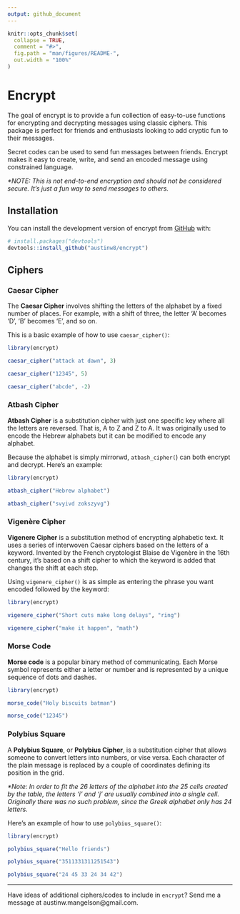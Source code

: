```yaml
---
output: github_document
---
```


```r
knitr::opts_chunk$set(
  collapse = TRUE,
  comment = "#>",
  fig.path = "man/figures/README-",
  out.width = "100%"
)
```

# Encrypt 

<!-- badges: start -->

<!-- badges: end -->

The goal of encrypt is to provide a fun collection of easy-to-use functions for encrypting and decrypting messages using classic ciphers. This package is perfect for friends and enthusiasts looking to add cryptic fun to their messages.

Secret codes can be used to send fun messages between friends. Encrypt makes it easy to create, write, and send an encoded message using constrained language.

*\*NOTE: This is not end-to-end encryption and should not be considered secure. It's just a fun way to send messages to others.*

## Installation

You can install the development version of encrypt from [GitHub](https://github.com/) with:

``` r
# install.packages("devtools")
devtools::install_github("austinw8/encrypt")
```

## Ciphers

### Caesar Cipher

The **Caesar Cipher** involves shifting the letters of the alphabet by a fixed number of places. For example, with a shift of three, the letter ‘A’ becomes ‘D’, ‘B’ becomes ‘E’, and so on.

This is a basic example of how to use `caesar_cipher()`:

```r
library(encrypt)

caesar_cipher("attack at dawn", 3)

caesar_cipher("12345", 5)

caesar_cipher("abcde", -2)
```

### Atbash Cipher

**Atbash Cipher** is a substitution cipher with just one specific key where all the letters are reversed. That is, A to Z and Z to A. It was originally used to encode the Hebrew alphabets but it can be modified to encode any alphabet. 

Because the alphabet is simply mirrorwd, `atbash_cipher(`) can both encrypt and decrypt. Here's an example:

```r
library(encrypt)

atbash_cipher("Hebrew alphabet")

atbash_cipher("svyivd zokszyvg")
```

### Vigenère Cipher

**Vigenere Cipher** is a substitution method of encrypting alphabetic text. It uses a series of interwoven Caesar ciphers based on the letters of a keyword. Invented by the French cryptologist Blaise de Vigenère in the 16th century, it's based on a shift cipher to which the keyword is added that changes the shift at each step.

Using `vigenere_cipher()` is as simple as entering the phrase you want encoded followed by the keyword:

```r
library(encrypt)

vigenere_cipher("Short cuts make long delays", "ring")

vigenere_cipher("make it happen", "math")
```

### Morse Code

**Morse code** is a popular binary method of communicating. Each Morse symbol represents either a letter or number and is represented by a unique sequence of dots and dashes.

```r
library(encrypt)

morse_code("Holy biscuits batman")

morse_code("12345")
```

### Polybius Square

A **Polybius Square**, or **Polybius Cipher**, is a substitution cipher that allows someone to convert letters into numbers, or vise versa. Each character of the plain message is replaced by a couple of coordinates defining its position in the grid.

*\*Note: In order to fit the 26 letters of the alphabet into the 25 cells created by the table, the letters ‘i’ and ‘j’ are usually combined into a single cell. Originally there was no such problem, since the Greek alphabet only has 24 letters.* 

Here's an example of how to use `polybius_square()`:

```r
library(encrypt)

polybius_square("Hello friends")

polybius_square("3511331311251543")

polybius_square("24 45 33 24 34 42")
```

------------------------------------------------------------------------

Have ideas of additional ciphers/codes to include in `encrypt`? Send me a message at austinw.mangelson\@gmail.com.
